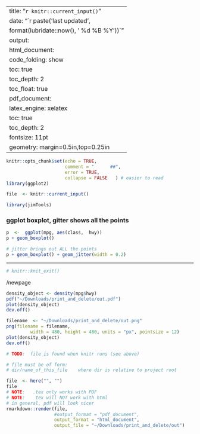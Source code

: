 
---
title: "`r knitr::current_input()`"
date: "`r paste('last updated', 
    format(lubridate::now(), ' %d %B %Y'))`"
output:   
  html_document:  
        code_folding: show
        toc: true 
        toc_depth: 2
        toc_float: true
  pdf_document:   
    latex_engine: xelatex  
    toc: true
    toc_depth:  2   
fontsize: 11pt   
geometry: margin=0.5in,top=0.25in   
---

<!-- 
Try   `r format(Sys.Date(), "%d %B %Y")`
code_folding: hide   to turn off

set cul   "cursorline
cc=+1			"colorcolumn is 1 more than tw

vim: to format all urls for md
s/https.*/[&]()/g
-->

```r
knitr::opts_chunk$set(echo = TRUE,
                      comment = "      ##",
                      error = TRUE,
                      collapse = FALSE   ) # easier to read
library(ggplot2)
```


```r
file  <- knitr::current_input() 

library(jimTools)
``` 


### ggplot boxplot, gitter shows all the points
```r
p  <-  ggplot(mpg, aes(class,  hwy))
p + geom_boxplot()

# jitter brings out ALL the points
p + geom_boxplot() + geom_jitter(width = 0.2)

```

***

```r
# knitr::knit_exit()
```

/newpage

```r
density_object <- density(mpg$hwy)
pdf("~/Downloads/print_and_delete/out.pdf")
plot(density_object)
dev.off()
```

```r
filename  <- "~/Downloads/print_and_delete/out.png"
png(filename = filename,
         width = 480, height = 480, units = "px", pointsize = 12)
plot(density_object)
dev.off()
```
```r
# TODO:  file is found when knitr runs (see above)

# file must be of form:
# dir/name_of_this_file    where dir is relative to project root

file  <- here("", "")
file 
# NOTE:   .tex only works with PDF
# NOTE:    tex will NOT work with html
# in general, pdf will look nicer
rmarkdown::render(file,
                  #output_format = "pdf_document",
                  output_format = "html_document",
                  output_file = "~/Downloads/print_and_delete/out")
```

